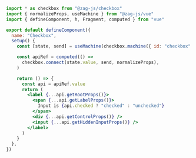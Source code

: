 ```jsx
import * as checkbox from "@zag-js/checkbox"
import { normalizeProps, useMachine } from "@zag-js/vue"
import { defineComponent, h, Fragment, computed } from "vue"

export default defineComponent({
  name: "Checkbox",
  setup() {
    const [state, send] = useMachine(checkbox.machine({ id: "checkbox" }))

    const apiRef = computed(() =>
      checkbox.connect(state.value, send, normalizeProps),
    )

    return () => {
      const api = apiRef.value
      return (
        <label {...api.getRootProps()}>
          <span {...api.getLabelProps()}>
            Input is {api.checked ? "checked" : "unchecked"}
          </span>
          <div {...api.getControlProps()} />
          <input {...api.getHiddenInputProps()} />
        </label>
      )
    }
  },
})
```
